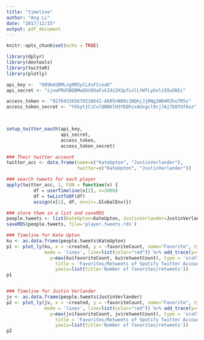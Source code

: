 ```yaml
---
title: "timeline"
author: "Ang Li"
date: "2017/12/15"
output: pdf_document
---
```


```r
knitr::opts_chunk$set(echo = TRUE)
```

```r
library(dplyr)
library(devtools)
library(twitteR)
library(plotly)

api_key <- 	"089kmSBMLng9M2yCL4sFCcxaK"
api_secret <- "ijnwPRU5BQBMwQGV6OaFskIdz2H3pfLnlLYW7LyUvli9IwSN5i"

access_token <- "927643265679216641-A695nN09z1NQhjJjDNg2W04MJhu7R5s"
access_token_secret <- "YXkytICiCulQNNXlH3YEQhcxAUxgcl9cj7Aj7E0fUfAxz"
  


setup_twitter_oauth(api_key, 
                    api_secret, 
                    access_token, 
                    access_token_secret)
```


```r
### Their twitter account
twitter_acc <- data.frame(name=c("KateUpton", "JustinVerlander"),
                          twitter=c("KateUpton", "JustinVerlander"))
```

```r
### search tweets for each player
apply(twitter_acc, 1, FUN = function(x) {
          df = userTimeline(x[2], n=3000)
          df = twListToDF(df)
          assign(x[1], df, envir=.GlobalEnv)})
```

```r
### store them in a list and saveRDS
people.tweets <- list(KateUpton=KateUpton, JustinVerlander=JustinVerlander)
saveRDS(people.tweets, file='player.tweets.rds')
```

```r
### Timeline for Kate Upton
ku <- as.data.frame(people.tweets$KateUpton)
p1 <- plot_ly(ku, x = ~created, y = ~favoriteCount, name="Favorite", type = 'scatter',
              mode = 'lines', line=list(color="red")) %>% add_trace(y=~retweetCount, name="Retweet", type = 'scatter', mode = 'lines', line=list(color="darkred")) %>% add_trace(
                y=max(ku$favoriteCount, ku$retweetCount), type = 'scatter', mode = 'lines', line=list(color="white"), hoverinfo = "text", text = ~text) %>% layout(
                  title = 'Favorites/Retweets of Spotify Twitter Account in the Past 3 Years', xaxis = list(title = 'Date'), 
                  yaxis=list(title='Number of favorites/retweets'))
p1


### Timeline for Justin Verlander
jv <- as.data.frame(people.tweets$JustinVerlander)
p2 <- plot_ly(jv, x = ~created, y = ~favoriteCount, name="Favorite", type = 'scatter',
              mode = 'lines', line=list(color="red")) %>% add_trace(y=~retweetCount, name="Retweet", type = 'scatter', mode = 'lines', line=list(color="navy")) %>% add_trace(
                y=max(jv$favoriteCount, jv$retweetCount), type = 'scatter', mode = 'lines', line=list(color="white"), hoverinfo = "text", text = ~text) %>% layout(
                  title = 'Favorites/Retweets of Spotify Twitter Account in the Past 3 Years', xaxis = list(title = 'Date'), 
                  yaxis=list(title='Number of favorites/retweets'))
p2
```


